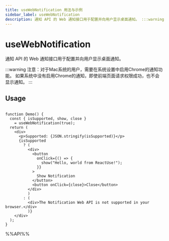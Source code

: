 ```yaml
---
title: useWebNotification 用法与示例
sidebar_label: useWebNotification
description: 通知 API 的 Web 通知接口用于配置并向用户显示桌面通知。 :::warning 注意：对于Mac系统的用户，需要在系统设置中启用Chrome的通知功能。 如果系统中没有启用Chrome的通知，即使前端页面请求权限成功，也不会显示通知。 本文介绍其用法、最佳实践与代码示例。
---
```

# useWebNotification

通知 API 的 Web 通知接口用于配置并向用户显示桌面通知。

:::warning
注意：对于Mac系统的用户，需要在系统设置中启用Chrome的通知功能。 如果系统中没有启用Chrome的通知，即使前端页面请求权限成功，也不会显示通知。
:::

## Usage

```tsx live

function Demo() {
  const { isSupported, show, close }
    = useWebNotification(true);
  return (
    <div>
      <p>Supported: {JSON.stringify(isSupported)}</p>
      {isSupported
        ? (
          <div>
            <button
              onClick={() => {
                show("Hello, world from ReactUse!");
              }}
            >
              Show Notification
            </button>
            <button onClick={close}>Close</button>
          </div>
          )
        : (
          <div>The Notification Web API is not supported in your browser.</div>
          )}
    </div>
  );
}

```

%%API%%